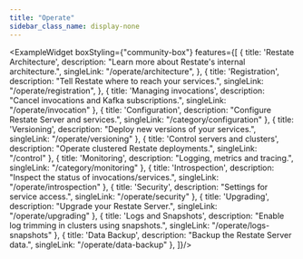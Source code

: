 ```yaml
---
title: "Operate"
sidebar_class_name: display-none
---
```





<ExampleWidget boxStyling={"community-box"} features={[
    {
        title: 'Restate Architecture',
        description: "Learn more about Restate's internal architecture.",
        singleLink: "/operate/architecture",
    },
    {
        title: 'Registration',
        description: "Tell Restate where to reach your services.",
        singleLink: "/operate/registration",
    },
    {
        title: 'Managing invocations',
        description: "Cancel invocations and Kafka subscriptions.",
        singleLink: "/operate/invocation"
    },
    {
        title: 'Configuration',
        description: "Configure Restate Server and services.",
        singleLink: "/category/configuration"
    },
    {
        title: 'Versioning',
        description: "Deploy new versions of your services.",
        singleLink: "/operate/versioning"
    },
    {
        title: 'Control servers and clusters',
        description: "Operate clustered Restate deployments.",
        singleLink: "/control"
    },
    {
        title: 'Monitoring',
        description: "Logging, metrics and tracing.",
        singleLink: "/category/monitoring"
    },
    {
        title: 'Introspection',
        description: "Inspect the status of invocations/services.",
        singleLink: "/operate/introspection"
    },
    {
        title: 'Security',
        description: "Settings for service access.",
        singleLink: "/operate/security"
    },
    {
        title: 'Upgrading',
        description: "Upgrade your Restate Server.",
        singleLink: "/operate/upgrading"
    },
    {
        title: 'Logs and Snapshots',
        description: "Enable log trimming in clusters using snapshots.",
        singleLink: "/operate/logs-snapshots"
    },
    {
        title: 'Data Backup',
        description: "Backup the Restate Server data.",
        singleLink: "/operate/data-backup"
    },
]}/>
